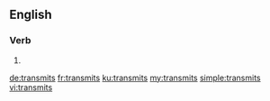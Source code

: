 ==English==

===Verb===
{{head|en}}

# {{en-third-person singular of|transmit}}

[[de:transmits]]
[[fr:transmits]]
[[ku:transmits]]
[[my:transmits]]
[[simple:transmits]]
[[vi:transmits]]